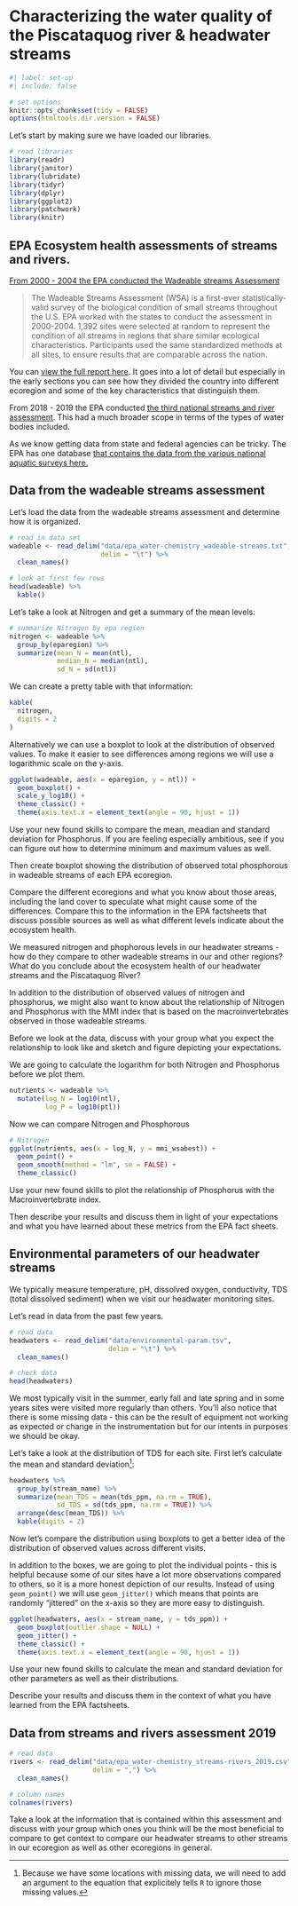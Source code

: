 
# Characterizing the water quality of the Piscataquog river & headwater streams

```r
#| label: set-up
#| include: false

# set options
knitr::opts_chunk$set(tidy = FALSE)
options(htmltools.dir.version = FALSE)

```

Let's start by making sure we have loaded our libraries.

```r

# read libraries
library(readr)
library(janitor)
library(lubridate)
library(tidyr)
library(dplyr)
library(ggplot2)
library(patchwork)
library(knitr)

```

## EPA Ecosystem health assessments of streams and rivers.

[From 2000 - 2004 the EPA conducted the Wadeable streams Assessment](https://www.epa.gov/national-aquatic-resource-surveys/wadeable-streams-assessment)

> The Wadeable Streams Assessment (WSA) is a first-ever statistically-valid survey of the biological condition of small streams throughout the U.S. EPA worked with the states to conduct the assessment in 2000-2004. 1,392 sites were selected at random to represent the condition of all streams in regions that share similar ecological characteristics. Participants used the same standardized methods at all sites, to ensure results that are comparable across the nation.

You can [view the full report here](https://www.epa.gov/sites/default/files/2014-10/documents/2007_5_16_streamsurvey_wsa_assessment_may2007.pdf). It goes into a lot of detail but especially in the early sections you can see how they divided the country into different ecoregion and some of the key characteristics that distinguish them.

From 2018 - 2019 the EPA conducted [the third national streams and river assessment](https://riverstreamassessment.epa.gov/webreport/#key-findings-on-2018-19-condition). This had a much broader scope in terms of the types of water bodies included.

As we know getting data from state and federal agencies can be tricky. The EPA has one database [that contains the data from the various national aquatic surveys here.](https://www.epa.gov/national-aquatic-resource-surveys/data-national-aquatic-resource-surveys)

## Data from the wadeable streams assessment

Let's load the data from the wadeable streams assessment and determine how it is organized.

```r

# read in data set
wadeable <- read_delim("data/epa_water-chemistry_wadeable-streams.txt",
                       delim = "\t") %>%
  clean_names()

# look at first few rows
head(wadeable) %>%
  kable()

```

Let's take a look at Nitrogen and get a summary of the mean levels:

```r

# summarize Nitrogen by epa region
nitrogen <- wadeable %>%
  group_by(eparegion) %>%
  summarize(mean_N = mean(ntl),
            median_N = median(ntl),
            sd_N = sd(ntl))

```

We can create a pretty table with that information:

```r

kable(
  nitrogen,
  digits = 2
)

```

Alternatively we can use a boxplot to look at the distribution of observed values. To make it easier to see differences among regions we will use a logarithmic scale on the y-axis.

```r

ggplot(wadeable, aes(x = eparegion, y = ntl)) +
  geom_boxplot() +
  scale_y_log10() +
  theme_classic() +
  theme(axis.text.x = element_text(angle = 90, hjust = 1))

```

::: {.callout-tip title="Give it a try"}

Use your new found skills to compare the mean, meadian and standard deviation for Phosphorus. If you are feeling especially ambitious, see if you can figure out how to determine minimum and maximum values as well.

Then create boxplot showing the distribution of observed total phosphorous in wadeable streams of each EPA ecoregion.

Compare the different ecoregions and what you know about those areas, including the land cover to speculate what might cause some of the differences. Compare this to the information in the EPA factsheets that discuss possible sources as well as what different levels indicate about the ecosystem health.

We measured nitrogen and phophorous levels in our headwater streams - how do they compare to other wadeable streams in our and other regions? What do you conclude about the ecosystem health of our headwater streams and the Piscataquog River?

:::

::: {.callout-note title="Answer" collapse="true"}

:::

In addition to the distribution of observed values of nitrogen and phosphorus, we might also want to know about the relationship of Nitrogen and Phosphorus with the MMI index that is based on the macroinvertebrates observed in those wadeable streams.

::: {.callout-tip title="Consider this"}

Before we look at the data, discuss with your group what you expect the relationship to look like and sketch and figure depicting your expectations.

:::

We are going to calculate the logarithm for both Nitrogen and Phosphorus before we plot them.

```r

nutrients <- wadeable %>%
  mutate(log_N = log10(ntl),
         log_P = log10(ptl))

```

Now we can compare Nitrogen and Phosphorous

```r

# Nitrogen
ggplot(nutrients, aes(x = log_N, y = mmi_wsabest)) +
  geom_point() +
  geom_smooth(method = "lm", se = FALSE) +
  theme_classic()

```

::: {.callout-tip title="Give it a try"}

Use your new found skills to plot the relationship of Phosphorus with the Macroinvertebrate index.

Then describe your results and discuss them in light of your expectations and what you have learned about these metrics from the EPA fact sheets.


:::

::: {.callout-note title="Answer" collapse="true"}

:::

## Environmental parameters of our headwater streams

We typically measure temperature, pH, dissolved oxygen, conductivity, TDS (total dissolved sediment) when we visit our headwater monitoring sites.

Let's read in data from the past few years. 

```r

# read data
headwaters <- read_delim("data/environmental-param.tsv",
                         delim = "\t") %>%
  clean_names()

# check data
head(headwaters)

```

We most typically visit in the summer, early fall and late spring and in some years sites were visited more regularly than others. You'll also notice that there is some missing data - this can be the result of equipment not working as expected or change in the instrumentation but for our intents in purposes we should be okay.

Let's take a look at the distribution of TDS for each site. First let's calculate the mean and standard deviation^[Because we have some locations with missing data, we will need to add an argument to the equation that explicitely tells `R` to ignore those missing values.]:

```r

headwaters %>%
  group_by(stream_name) %>%
  summarize(mean_TDS = mean(tds_ppm, na.rm = TRUE),
            sd_TDS = sd(tds_ppm, na.rm = TRUE)) %>%
  arrange(desc(mean_TDS)) %>%
  kable(digits = 2)

```

Now let's compare the distribution using boxplots to get a better idea of the distribution of observed values across different visits.

In addition to the boxes, we are going to plot the individual points - this is helpful because some of our sites have a lot more observations compared to others, so it is a more honest depiction of our results. Instead of using `geom_point()` we will use `geom_jitter()` which means that points are randomly "jittered" on the x-axis so they are more easy to distinguish.

```r

ggplot(headwaters, aes(x = stream_name, y = tds_ppm)) +
  geom_boxplot(outlier.shape = NULL) +
  geom_jitter() +
  theme_classic() +
  theme(axis.text.x = element_text(angle = 90, hjust = 1))

```

::: {.callout-tip title="Give it a try"}

Use your new found skills to calculate the mean and standard deviation for other parameters as well as their distributions.

Describe your results and discuss them in the context of what you have learned from the EPA factsheets.

:::

::: {.callout-note title="Answer" collapse="true"}

:::

## Data from streams and rivers assessment 2019


```r

# read data
rivers <- read_delim("data/epa_water-chemistry_streams-rivers_2019.csv",
                     delim = ",") %>%
  clean_names()

# column names
colnames(rivers)

```

::: {.callout-tip title="Give it a try"}

Take a look at the information that is contained within this assessment and discuss with your group which ones you think will be the most beneficial to compare to get context to compare our headwater streams to other streams in our ecoregion as well as other ecoregions in general.

:::


